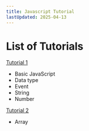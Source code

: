 ```yaml
---
title: Javascript Tutorial
lastUpdated: 2025-04-13
---
```


# List of Tutorials 

[Tutorial 1](/cos3104/slides/js_tutorial/)
- Basic JavaScript
- Data type
- Event
- String
- Number

[Tutorial 2](/cos3104/slides/js_tutorial2/)
- Array